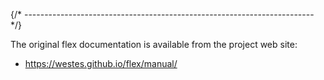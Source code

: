 
{/* ------------------------------------------------------------------------ */}

The original flex documentation is available from the
project web site:

- https://westes.github.io/flex/manual/
